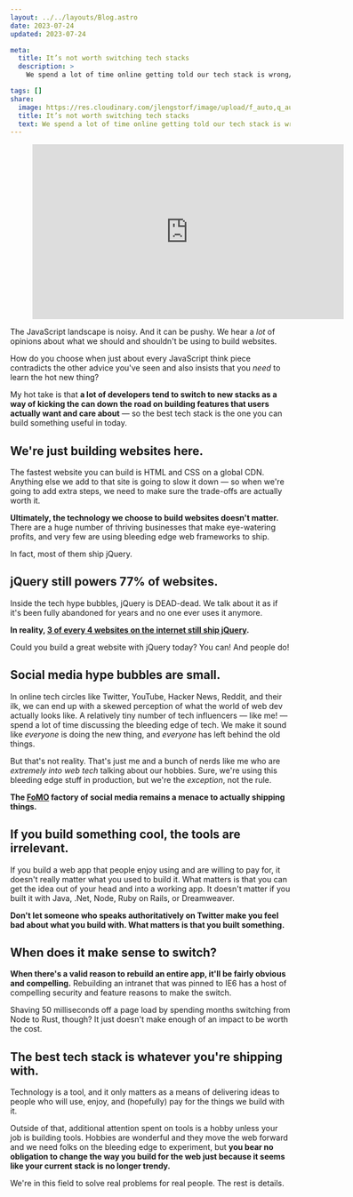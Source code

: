 ```yaml
---
layout: ../../layouts/Blog.astro
date: 2023-07-24
updated: 2023-07-24

meta:
  title: It’s not worth switching tech stacks
  description: >
    We spend a lot of time online getting told our tech stack is wrong/bad/outdated/whatever. Ignore the nerds — it’s (probably) not worth switching.

tags: []
share:
  image: https://res.cloudinary.com/jlengstorf/image/upload/f_auto,q_auto/lwj/blog/frameworks-dont-matter.jpg
  title: It’s not worth switching tech stacks
  text: We spend a lot of time online getting told our tech stack is wrong/bad/outdated/whatever. Ignore the nerds — it’s (probably) not worth switching.
---
```



<Figure aspectRatio={9 / 16}>
  <iframe
    width="560"
    height="315"
    src="https://www.youtube-nocookie.com/embed/u0j-DlsimZ4"
    title="YouTube video player"
    frameborder="0"
    allow="accelerometer; autoplay; clipboard-write; encrypted-media; gyroscope; picture-in-picture; web-share"
    allowfullscreen
  ></iframe>
</Figure>

The JavaScript landscape is noisy. And it can be pushy. We hear a _lot_ of opinions about what we should and shouldn't be using to build websites.

How do you choose when just about every JavaScript think piece contradicts the other advice you've seen and also insists that you _need_ to learn the hot new thing?

My hot take is that **a lot of developers tend to switch to new stacks as a way of kicking the can down the road on building features that users actually want and care about** — so the best tech stack is the one you can build something useful in today.

## We're just building websites here.

The fastest website you can build is HTML and CSS on a global CDN. Anything else we add to that site is going to slow it down — so when we're going to add extra steps, we need to make sure the trade-offs are actually worth it.

**Ultimately, the technology we choose to build websites doesn't matter.** There are a huge number of thriving businesses that make eye-watering profits, and very few are using bleeding edge web frameworks to ship.

In fact, most of them ship jQuery.

## jQuery still powers 77% of websites.

Inside the tech hype bubbles, jQuery is DEAD-dead. We talk about it as if it's been fully abandoned for years and no one ever uses it anymore.

**In reality, [3 of every 4 websites on the internet still ship jQuery](https://w3techs.com/technologies/overview/javascript_library).**

Could you build a great website with jQuery today? You can! And people do!

## Social media hype bubbles are small.

In online tech circles like Twitter, YouTube, Hacker News, Reddit, and their ilk, we can end up with a skewed perception of what the world of web dev actually looks like. A relatively tiny number of tech influencers — like me! — spend a lot of time discussing the bleeding edge of tech. We make it sound like _everyone_ is doing the new thing, and _everyone_ has left behind the old things.

But that's not reality. That's just me and a bunch of nerds like me who are _extremely into web tech_ talking about our hobbies. Sure, we're using this bleeding edge stuff in production, but we're the _exception_, not the rule.

**The [FoMO](https://www.ncbi.nlm.nih.gov/pmc/articles/PMC8283615/) factory of social media remains a menace to actually shipping things.**

## If you build something cool, the tools are irrelevant.

If you build a web app that people enjoy using and are willing to pay for, it doesn't really matter what you used to build it. What matters is that you can get the idea out of your head and into a working app. It doesn't matter if you built it with Java, .Net, Node, Ruby on Rails, or Dreamweaver.

**Don't let someone who speaks authoritatively on Twitter make you feel bad about what you build with. What matters is that you built something.**

## When does it make sense to switch?

**When there's a valid reason to rebuild an entire app, it'll be fairly obvious and compelling.** Rebuilding an intranet that was pinned to IE6 has a host of compelling security and feature reasons to make the switch.

Shaving 50 milliseconds off a page load by spending months switching from Node to Rust, though? It just doesn't make enough of an impact to be worth the cost.

## The best tech stack is whatever you're shipping with.

Technology is a tool, and it only matters as a means of delivering ideas to people who will use, enjoy, and (hopefully) pay for the things we build with it.

Outside of that, additional attention spent on tools is a hobby unless your job is building tools. Hobbies are wonderful and they move the web forward and we need folks on the bleeding edge to experiment, but **you bear no obligation to change the way you build for the web just because it seems like your current stack is no longer trendy.**

We're in this field to solve real problems for real people. The rest is details.
